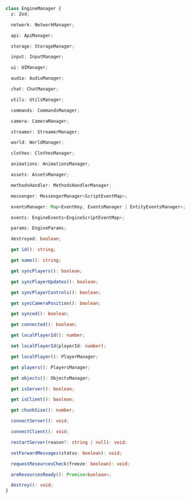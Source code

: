 ```ts
class EngineManager {
  z: Zod;

  network: NetworkManager;

  api: ApiManager;

  storage: StorageManager;

  input: InputManager;

  ui: UIManager;

  audio: AudioManager;

  chat: ChatManager;

  utils: UtilsManager;

  commands: CommandsManager;

  camera: CameraManager;

  streamer: StreamerManager;

  world: WorldManager;

  clothes: ClothesManager;

  animations: AnimationsManager;

  assets: AssetsManager;

  methodsHandler: MethodsHandlerManager;

  messenger: MessengerManager<ScriptEventMap>;

  eventsManager: Map<EventKey, EventsManager | EntityEventsManager>;

  events: EngineEvents<EngineScriptEventMap>;

  params: EngineParams;

  destroyed: boolean;

  get id(): string;

  get name(): string;

  get syncPlayers(): boolean;

  get syncPlayerUpdates(): boolean;

  get syncPlayerControls(): boolean;

  get syncCameraPosition(): boolean;

  get synced(): boolean;

  get connected(): boolean;

  get localPlayerId(): number;

  set localPlayerId(playerId: number);

  get localPlayer(): PlayerManager;

  get players(): PlayersManager;

  get objects(): ObjectsManager;

  get isServer(): boolean;

  get isClient(): boolean;

  get chunkSize(): number;

  connectServer(): void;

  connectClient(): void;

  restartServer(reason?: string | null): void;

  setForwardMessages(status: boolean): void;

  requestResourcesCheck(freeze: boolean): void;

  areResourcesReady(): Promise<boolean>;

  destroy(): void;
}
```
